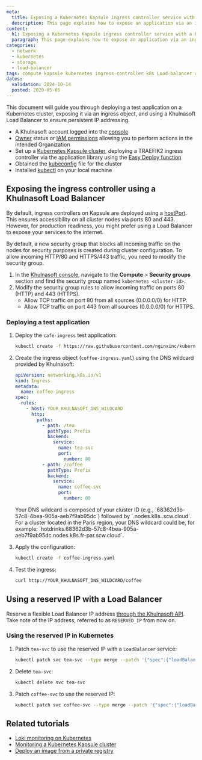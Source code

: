 ```yaml
---
meta:
  title: Exposing a Kubernetes Kapsule ingress controller service with a Load Balancer
  description: This page explains how to expose an application via an ingress object, and using a Load Balancer to make the IP persistent.
content:
  h1: Exposing a Kubernetes Kapsule ingress controller service with a Load Balancer
  paragraph: This page explains how to expose an application via an ingress object, and using a Load Balancer to make the IP persistent.
categories:
  - network
  - kubernetes
  - storage
  - load-balancer
tags: compute kapsule kubernetes ingress-controller k8s Load-balancer wildcard
dates:
  validation: 2024-10-14
  posted: 2020-05-05
---
```


This document will guide you through deploying a test application on a Kubernetes cluster, exposing it via an ingress object, and using a Khulnasoft Load Balancer to ensure persistent IP addressing.

<Macro id="requirements" />

- A Khulnasoft account logged into the [console](https://console.khulnasoft.com)
- [Owner](/identity-and-access-management/iam/concepts/#owner) status or [IAM permissions](/identity-and-access-management/iam/concepts/#permission) allowing you to perform actions in the intended Organization
- Set up a [Kubernetes Kapsule cluster](/containers/kubernetes/how-to/create-cluster/), deploying a TRAEFIK2 ingress controller via the application library using the [Easy Deploy function](/containers/kubernetes/how-to/enable-easy-deploy/)
- Obtained the [kubeconfig](/containers/kubernetes/how-to/edit-cluster/) file for the cluster
- Installed [kubectl](/containers/kubernetes/how-to/connect-cluster-kubectl/) on your local machine

## Exposing the ingress controller using a Khulnasoft Load Balancer

By default, ingress controllers on Kapsule are deployed using a [hostPort](https://kubernetes.io/docs/concepts/services-networking/service/). This ensures accessibility on all cluster nodes via ports 80 and 443. However, for production readiness, you might prefer using a Load Balancer to expose your services to the internet.

<Message type="important">
By default, a new security group that blocks all incoming traffic on the nodes for security purposes is created during cluster configuration. To allow incoming HTTP/80 and HTTPS/443 traffic, you need to modify the security group.

1. In the [Khulnasoft console](https://console.khulnasoft.com/instance/security-groups), navigate to the **Compute** > **Security groups** section and find the security group named `kubernetes <cluster-id>`.
2. Modify the security group rules to allow incoming traffic on ports 80 (HTTP) and 443 (HTTPS).
   - Allow TCP traffic on port 80 from all sources (0.0.0.0/0) for HTTP.
   - Allow TCP traffic on port 443 from all sources (0.0.0.0/0) for HTTPS.
</Message>

### Deploying a test application

1. Deploy the `cafe-ingress` test application:

    ```bash
    kubectl create -f https://raw.githubusercontent.com/nginxinc/kubernetes-ingress/main/examples/ingress-resources/basic-auth/cafe.yaml
    ```

2. Create the ingress object (`coffee-ingress.yaml`) using the DNS wildcard provided by Khulnasoft:

    ```yaml
    apiVersion: networking.k8s.io/v1
    kind: Ingress
    metadata:
      name: coffee-ingress
    spec:
      rules:
        - host: YOUR_KHULNASOFT_DNS_WILDCARD
          http:
            paths:
              - path: /tea
                pathType: Prefix
                backend:
                  service:
                    name: tea-svc
                    port:
                      number: 80
              - path: /coffee
                pathType: Prefix
                backend:
                  service:
                    name: coffee-svc
                    port:
                      number: 80
    ```

    <Message type="note">
      Your DNS wildcard is composed of your cluster ID (e.g., `68362d3b-57c8-4bea-905a-aeb7f9ab95dc`) followed by `.nodes.k8s.<SCW_REGION>.scw.cloud`. For a cluster located in the Paris region, your DNS wildcard could be, for example: `hotdrinks.68362d3b-57c8-4bea-905a-aeb7f9ab95dc.nodes.k8s.fr-par.scw.cloud`.
    </Message>

3. Apply the configuration:

    ```bash
    kubectl create -f coffee-ingress.yaml
    ```

4. Test the ingress:

    ```bash
    curl http://YOUR_KHULNASOFT_DNS_WILDCARD/coffee
    ```

## Using a reserved IP with a Load Balancer

Reserve a flexible Load Balancer IP address [through the Khulnasoft API](/containers/kubernetes/reference-content/managing-load-balancer-ips/#reserve-a-load-balancer-flexible-ip-address-via-the-api). Take note of the IP address, referred to as `RESERVED_IP` from now on.

### Using the reserved IP in Kubernetes

1. Patch `tea-svc` to use the reserved IP with a `LoadBalancer` service:

   ```bash
   kubectl patch svc tea-svc --type merge --patch '{"spec":{"loadBalancerIP": "RESERVED_IP","type":"LoadBalancer"}}'
   ```

2. Delete `tea-svc`:

   ```bash
   kubectl delete svc tea-svc
   ```

3. Patch `coffee-svc` to use the reserved IP:

   ```bash
   kubectl patch svc coffee-svc --type merge --patch '{"spec":{"loadBalancerIP": "RESERVED_IP","type":"LoadBalancer"}}'
   ```

## Related tutorials

- [Loki monitoring on Kubernetes](/tutorials/manage-k8s-logging-loki/)
- [Monitoring a Kubernetes Kapsule cluster](/tutorials/monitor-k8s-grafana/)
- [Deploy an image from a private registry](/containers/kubernetes/how-to/deploy-image-from-container-registry/)